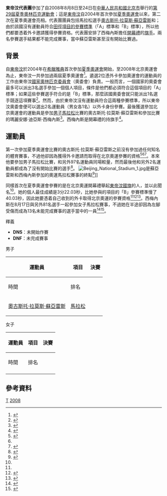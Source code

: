 {{Infobox Country Olympics
|NOC=TLS
|games=2008年夏季
|competitors='''2'''
|sports='''1'''
|flagbearer={{en-link|瑪麗安娜·迪亞斯·西梅內斯|Mariana Diaz Ximenez}}
|officials=
}}
'''東帝汶代表團'''參加了自2008年8月8日至24日在[[中華人民共和國|中華人民共和國]][[北京市|北京市]]舉行的[[2008年夏季奧林匹克運動會|第29屆夏季奧林匹克運動會]]；這是[[東帝汶|東帝汶]]自2004年首次參加[[2004年夏季奧林匹克運動會|夏季奧運會]]以來，第二次在夏季奧運會亮相。代表團團員包括馬拉松選手[[奧古斯托·拉莫斯·蘇亞雷斯|奧古斯托·拉莫斯·蘇亞雷斯]]和{{en-link|瑪麗安娜·迪亞斯·西梅內斯|Mariana Diaz Ximenez}}；由於該國沒有運動員符合[[2008年夏季奧林匹克運動會田徑比賽#參賽資格|田徑項目的參賽標準]]（「A」標準和「B」標準），所以他們都要憑着外卡邀請獲得參賽資格。代表團安排了西梅內斯擔任[[2008年夏季奧林匹克運動會開幕式|開幕禮]]的[[2008年夏季奧林匹克運動會開幕式旗手|旗手]]。兩名參賽選手結果都不能完成賽事，當中蘇亞雷斯甚至沒有開始比賽過。

== 背景 ==
自[[東帝汶|東帝汶]]於2004年在[[希臘|希臘]][[雅典|雅典]]首次參加[[2004年夏季奧林匹克運動會|夏季奧運會]]開始，至2008年北京奧運會為止，東帝汶一共參加過兩屆夏季奧運會<ref name="Sports Reference - Countries - Timor-Leste">{{cite web | url=http://www.sports-reference.com/olympics/countries/TLS/ | title=Sports Reference - Countries - Timor-Leste | publisher=Sports Reference | accessdate=2014-12-31 | archive-url=https://web.archive.org/web/20090220003405/http://www.sports-reference.com/olympics/countries/TLS/ | archive-date=2009-02-20 | dead-url=yes }}</ref>。遴選2位憑外卡參加奧運會的運動員的工作由東帝汶[[國家奧林匹克委員會|國家奧林匹克委員會]]（奧委會）負責。一般而言，一個國家的奧委會最多可以派出3名選手參加一個個人項目，條件是他們都必須符合這個項目的「A」標準；如果這些參賽選手符合的是「B」標準，那麼該國奧委會就只能派出1名選手競逐這項賽事<ref name="Entry Standards">{{cite web | url=http://www.iaaf.org/news/news/the-xxix-olympic-games-beijing-china-824 | title=The XXIX Olympic Games - Beijing, China - 8/24 August 2008 | publisher=IAAF | date=2008-02-05 | accessdate=2015-02-14 | archive-date=2019-10-15 | archive-url=https://web.archive.org/web/20191015042741/https://www.iaaf.org/news/news/the-xxix-olympic-games-beijing-china-824 | dead-url=no }}</ref>。然而，由於東帝汶沒有運動員符合這兩種參賽標準，所以東帝汶奧委會便可以選出2名運動員（男女各1名）以外卡身份參賽。最後獲選參加北京奧運會的運動員是參加[[2008年夏季奧林匹克運動會田徑比賽－男子馬拉松|男子馬拉松]]比賽的奧古斯托·拉莫斯·蘇亞雷斯和參加{{en-link|2008年夏季奧林匹克運動會田徑比賽－女子馬拉松|Athletics at the 2008 Summer Olympics – Women's marathon|女子馬拉松}}比賽的瑪麗安娜·迪亞斯·西梅內斯<ref name="Sports Reference - Countries - Timor-Leste - 2008">{{cite web | url=http://www.sports-reference.com/olympics/countries/TLS/summer/2008/ | title=Sports Reference - Countries - Timor-Leste - 2008 | publisher=Sports Reference | accessdate=2015-02-14 | archive-url=https://web.archive.org/web/20121112163457/http://www.sports-reference.com/olympics/countries/TLS/summer/2008/ | archive-date=2012-11-12 | dead-url=yes }}</ref>。西梅內斯是開幕禮的持旗手<ref name="Flagbearers">{{cite web | url=http://www.olympic.org/documents/reports/en/en_report_1344.pdf | title=LIST OF FLAGBEARERS BEJING 2008 | publisher=Olympic.org | accessdate=2014-12-31 | archive-date=2016-03-27 | archive-url=https://web.archive.org/web/20160327100046/http://www.olympic.org/Documents/Reports/EN/en_report_1344.pdf | dead-url=no }}</ref>。

== 運動員 ==
第一次參加夏季奧運會比賽的奧古斯托·拉莫斯·蘇亞雷斯之前沒有參加過任何知名的體育賽事，不過他卻因為獲得外卡邀請而取得在北京奧運參賽的資格<ref>{{cite web | url=http://www.sports-reference.com/olympics/athletes/so/augusto-soares-1.html | title=Augusto Ramos Soares on Sports Reference | publisher=Sports Reference | accessdate=2014-12-31 | archive-date=2012-11-12 | archive-url=https://web.archive.org/web/20121112163504/http://www.sports-reference.com/olympics/athletes/so/augusto-soares-1.html | dead-url=yes }}</ref><ref name="Entry Standards" /><ref name="IAAF - Athletes - Timor-Leste - Augusto Ramos Soares - Honours">{{cite web | url=http://www.iaaf.org/athletes/east-timor/augusto-soares-243385#honours | title=IAAF - Athletes - Timor-Leste - Augusto Ramos Soares - Honours | publisher=IAAF | accessdate=2015-02-14 | archive-date=2018-02-12 | archive-url=https://web.archive.org/web/20180212084424/https://www.iaaf.org/athletes/east-timor/augusto-soares-243385#honours | dead-url=no }}</ref>。本來他要參加男子馬拉松比賽，和另外97名運動員同場較量，然而最後他和另外2名運動員都成為了沒有開始比賽的選手<ref name="IAAF – Results – Olympic Games – 2008 – Men – Marathon – Final – Results">{{cite web | url=http://www.iaaf.org/results/olympic-games/2008/the-xxix-olympic-games-3659/men/marathon/final/result | title=IAAF – Results – Olympic Games – 2008 – Men – Marathon – Final – Results | publisher=[[IAAF|IAAF]] | accessdate=2014-12-31 | archive-date=2019-10-11 | archive-url=https://web.archive.org/web/20191011223932/https://www.iaaf.org/results/olympic-games/2008/the-xxix-olympic-games-3659/men/marathon/final/result | dead-url=no }}</ref>。
[[File:Beijing_National_Stadium_1.jpg|thumb]]是蘇亞雷斯和西梅內斯參加的奧運馬拉松賽事的終點<ref>{{cite web|url=http://www.beijing2008.cn/cptvenues/sports/athletics/n214050250.shtml|title=第29届奥运会田径项目比赛时间地点场馆|work=北京体育大学出版社|publisher=第29届奥林匹克运动会组织委员会|accessdate=2015-03-10|location=北京|archivedate=2008-09-06|archiveurl=https://web.archive.org/web/20080906235705/http://www.beijing2008.cn/cptvenues/sports/athletics/n214050250.shtml|dead-url=yes}}</ref>]]

同樣首次在夏季奧運會參賽的{{en-link|瑪麗安娜·迪亞斯·西梅內斯|Mariana Diaz Ximenez}}是在北京奧運開幕禮舉起[[東帝汶國旗|東帝汶國旗]]的人，並以此聞名<ref name="Flagbearers" />。她的個人最佳成績是3分22.03秒，比她參與的項目的「B」參賽標準慢了40.03秒，因此她要憑着自己收到的外卡取得北京奧運的參賽資格<ref name="Entry Standards" /><ref>{{cite web | url=http://www.sports-reference.com/olympics/athletes/xi/mariana-dias-ximenes-1.html | title=Mariana Diaz Ximenez on Sports Reference | accessdate=2014-12-31 | archive-date=2012-11-12 | archive-url=https://web.archive.org/web/20121112163522/http://www.sports-reference.com/olympics/athletes/xi/mariana-dias-ximenes-1.html | dead-url=yes }}</ref><ref name="IAAF - Athletes - Timor-Leste - Mariana Dias Ximenes  - Progression">{{cite web | url=http://www.iaaf.org/athletes/east-timor/mariana-dias-ximenes-243389#progression | title=IAAF - Athletes - Timor-Leste - Mariana Dias Ximenes  - Progression | publisher=IAAF | accessdate=2015-02-14 | archive-url=https://web.archive.org/web/20150214224922/http://www.iaaf.org/athletes/east-timor/mariana-dias-ximenes-243389#progression | archive-date=2015-02-14 | dead-url=yes }}</ref>。西梅內斯在8月17日與另外81名選手一起參加女子馬拉松賽事，不過她在半途卻因為左腳受傷而成為13名未能完成賽事的選手當中的一員<ref>{{cite news | url=http://www.theage.com.au/news/off-the-field/foot-fault-scuppers-east-timors-dream/2008/08/18/1218911508910.html | title=Foot fault scupper's East Timor's Olympic dream | work=[[The_Age|The Age]] | date=2008-08-18 | accessdate=2014-12-31 | author=Hutcheon Stephen | archive-date=2015-09-12 | archive-url=https://web.archive.org/web/20150912234004/http://www.theage.com.au/news/off-the-field/foot-fault-scuppers-east-timors-dream/2008/08/18/1218911508910.html | dead-url=no }}</ref><ref name="IAAF – Results – Olympic Games – 2008 – Women – Marathon – Final – Results">{{cite web | url=http://www.iaaf.org/results/olympic-games/2008/the-xxix-olympic-games-3659/women/marathon/final/result | title=IAAF – Results – Olympic Games – 2008 – Women – Marathon – Final – Results | publisher=IAAF | accessdate=2015-01-23 | archive-date=2018-07-28 | archive-url=https://web.archive.org/web/20180728221701/https://www.iaaf.org/results/olympic-games/2008/the-xxix-olympic-games-3659/women/marathon/final/result | dead-url=no }}</ref>。

;釋義
*'''DNS'''：未開始作賽
*'''DNF'''：未完成賽事

;男子
{| class="wikitable" style="font-size:90%"
|-
!rowspan="2"|運動員
!rowspan="2"|項目
!colspan="2"|決賽
|-style="font-size:95%"
!時間
!排名
|-
|[[奧古斯托·拉莫斯·蘇亞雷斯|奧古斯托·拉莫斯·蘇亞雷斯]]
|[[2008年夏季奧林匹克運動會田徑比賽－男子馬拉松|馬拉松]]
|align=center colspan=2|{{abbr|DNS|未開始作賽}}
|}

;女子
{| class="wikitable" style="font-size:90%"
|-
!rowspan="2"|運動員
!rowspan="2"|項目
!colspan="2"|決賽
|-style="font-size:95%"
!時間
!排名
|-
|{{en-link|瑪麗安娜·迪亞斯·西梅內斯|Mariana Diaz Ximenez}}
|{{en-link|2008年夏季奧林匹克運動會田徑比賽－女子馬拉松|Athletics at the 2008 Summer Olympics – Women's marathon|馬拉松}}
|align=center colspan=2|{{abbr|DNF|未完成賽事}}
|}

== 參考資料 ==
{{portal box|奧運會|東南亞}}
{{reflist|2}}

{{NOCin2008SummerOlympics}}

[[Category:2008年夏季奧林匹克運動會代表團|T]]
[[Category:奧林匹克運動會東帝汶代表團|2008]]